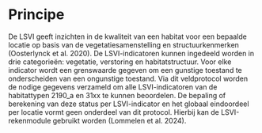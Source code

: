 # Principe

```{=html}
<!--
Korte omschrijving van de principes waarop het protocol gebaseerd is.
Bijvoorbeeld het principe achter het nemen van mengmonsters, principe achter visueel inschatten van de bedekking van een plant, ...
-->
```

De LSVI geeft inzichten in de kwaliteit van een habitat voor een bepaalde locatie op basis van de vegetatiesamenstelling en structuurkenmerken (Oosterlynck et al. 2020).
De LSVI-indicatoren kunnen ingedeeld worden in drie categorieën: vegetatie, verstoring en habitatstructuur.
Voor elke indicator wordt een grenswaarde gegeven om een gunstige toestand te onderscheiden van een ongunstige toestand.
Via dit veldprotocol worden de nodige gegevens verzameld om alle LSVI-indicatoren van de habitattypen 2190_a en 31xx te kunnen beoordelen.
De bepaling of berekening van deze status per LSVI-indicator en het globaal eindoordeel per locatie vormt geen onderdeel van dit protocol.
Hierbij kan de LSVI-rekenmodule gebruikt worden (Lommelen et al. 2024).


